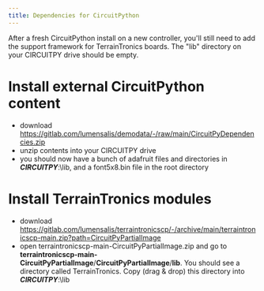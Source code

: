 ```yaml
---
title: Dependencies for CircuitPython
---
```



After a fresh CircuitPython install on a new controller, you'll still need to 
add the support framework for TerrainTronics boards.  The "lib" directory on your CIRCUITPY drive should be empty.

# Install external CircuitPython content
- download https://gitlab.com/lumensalis/demodata/-/raw/main/CircuitPyDependencies.zip
- unzip contents into your CIRCUITPY drive
- you should now have a bunch of adafruit files and directories in ***CIRCUITPY***:\lib, and 
  a font5x8.bin file in the root directory

# Install TerrainTronics modules
- download https://gitlab.com/lumensalis/terraintronicscp/-/archive/main/terraintronicscp-main.zip?path=CircuitPyPartialImage
- open terraintronicscp-main-CircuitPyPartialImage.zip and go to
 **terraintronicscp-main-CircuitPyPartialImage**/**CircuitPyPartialImage**/**lib**. 
   You should see a directory called TerrainTronics.  Copy (drag & drop) this directory into ***CIRCUITPY***:\lib